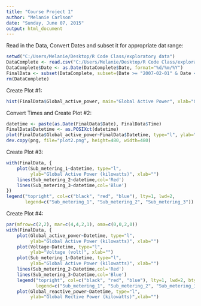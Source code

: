 ```yaml
---
title: "Course Project 1"
author: "Melanie Carlson"
date: "Sunday, June 07, 2015"
output: html_document
---
```


Read in the Data, Convert Dates and subset it for appropriate dat range:

```r
setwd("C:/Users/Melanie/Desktop/R Code Class/exploratory data")
DataComplete <- read.csv("C:/Users/Melanie/Desktop/R Code Class/exploratory data/household_power_consumption.txt", header=T, sep=';', na.strings="?", nrows=2075259, check.names=F, stringsAsFactors=F, comment.char="", quote='\"')
DataComplete$Date <- as.Date(DataComplete$Date, format="%d/%m/%Y")
FinalData <- subset(DataComplete, subset=(Date >= "2007-02-01" & Date <= "2007-02-02"))
rm(DataComplete)
```

Create Plot #1:

```r
hist(FinalData$Global_active_power, main="Global Active Power", xlab="Global Active Power (kilowatts)", ylab="Frequency", col="Red")
```

Convert Times and Create Plot #2:

```r
datetime <- paste(as.Date(FinalData$Date), FinalData$Time)
FinalData$Datetime <- as.POSIXct(datetime)
plot(FinalData$Global_active_power~FinalData$Datetime, type="l", ylab="Global Active Power (kilowatts)", xlab="")
dev.copy(png, file="plot2.png", height=480, width=480)
```

Create Plot #3:
```r
 
with(FinalData, {
    plot(Sub_metering_1~datetime, type="l",
         ylab="Global Active Power (kilowatts)", xlab="")
    lines(Sub_metering_2~datetime,col='Red')
    lines(Sub_metering_3~datetime,col='Blue')
})
legend("topright", col=c("black", "red", "blue"), lty=1, lwd=2, 
       legend=c("Sub_metering_1", "Sub_metering_2", "Sub_metering_3"))
```

Create Plot #4:
```r
par(mfrow=c(2,2), mar=c(4,4,2,1), oma=c(0,0,2,0))
with(FinalData, {
    plot(Global_active_power~Datetime, type="l", 
         ylab="Global Active Power (kilowatts)", xlab="")
    plot(Voltage~Datetime, type="l", 
         ylab="Voltage (volt)", xlab="")
    plot(Sub_metering_1~Datetime, type="l", 
         ylab="Global Active Power (kilowatts)", xlab="")
    lines(Sub_metering_2~Datetime,col='Red')
    lines(Sub_metering_3~Datetime,col='Blue')
    legend("topright", col=c("black", "red", "blue"), lty=1, lwd=2, bty="n",
           legend=c("Sub_metering_1", "Sub_metering_2", "Sub_metering_3"))
    plot(Global_reactive_power~Datetime, type="l", 
         ylab="Global Rective Power (kilowatts)",xlab="")
```
